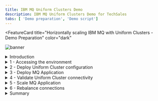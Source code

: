 ```yaml
---
title: IBM MQ Uniform Clusters Demo
description: IBM MQ Uniform Clusters Demo for TechSales
tabs: [ 'Demo preparation', 'Demo script']
---
```


<FeatureCard
  title="Horizontally scaling IBM MQ with Uniform Clusters - Demo Preparation"
  color="dark"
  >

![banner](./images/mq-banner.jpg)

</FeatureCard>

<span id="place1"></span>

<details>

<summary>Introduction</summary>
<br/>
We’re running a cluster of IBM MQ queue managers in Red Hat OpenShift, together with a large number of client applications putting and getting messages to them. This workload will vary over time, so we need flexibility in how we scale all of this.
<br/><br/>
This demo will show how we can easily scale the number of instances of our client applications up and down, without having to reconfigure their connection details and without needing to manually distribute or load balance them.
<br/><br/>
And it will show how to quickly and easily grow the queue manager cluster – adding a new queue manager to the cluster without complex, new, custom configuration. In this demo, we will see the Universal Cluster capability of IBM MQ in action.
<br/><br/>
Let's get started!<br/><br/>

(Demo Slides <a href="./files/MQUniformSlides.pptx" target="_blank" rel="noreferrer">here</a>)
<br/>
</details>

<details>
<summary>1 - Accessing the environment</summary>

<br/>

| **1.1** | **Log in to Cloud Pak for Integration** |
| :--- | :--- |
| **Narration** |Let’s see how to scale IBM MQ cluster and client applications in OpenShift. Here we have an IBM Cloud Pak for Integration environment with IBM MQ operator installed. We have a cloud version of the product on IBM Cloud. Let me log in here.  &nbsp; &nbsp; &nbsp; &nbsp; &nbsp; &nbsp; &nbsp; &nbsp; &nbsp; &nbsp; &nbsp; &nbsp; &nbsp; &nbsp; &nbsp; &nbsp;  |
| **Action** &nbsp; 1.1.1 | Open **Cloud Pak for Integration page** and **log in** with your **username** and **password**. <br/><br/>![](images/access-env-1-1.png)<br/>|

<br/>

| **1.2** | **View the Cloud Pak for Integration instances** |
| :--- | :--- |
| **Narration** | Welcome to IBM Cloud Pak for Integration! We’re now at the home screen showing all the capabilities of the Pak, brought together in one place. Specialized integration capabilities — for API management, application integration, messaging, and more — are built on top of powerful automation services. <br/><br/>As you can see, you are able to access all the integration capabilities your team needs through a single interface.So far we have a basic MQ instance here. IBM MQ is an universal messaging backbone with robust connectivity for flexible and reliable messaging for applications and the integration of existing IT assets. In this demo, to scale our IBM MQ Cluster, we will create a Universal cluster. |
| **Action** &nbsp; 1.2.1 | Show the **Instnces page**. <br/><br/>![](images/access-env-1-2.png)<br/> |

| **1.3** | **Access OpenShift Web Console** |
| :--- | :--- |
| **Narration** | Let's check our environment on OpenShift Web Console. On Installed Operators page, we can confirm that IBM MQ operator is installed. But we have only one queue manager so far. Next step is to create our Universal Cluster in MQ.  |
| **Action** &nbsp; 1.3.1 | Open the **OpenShift Web Console** and **log in**. <br/><br/>![](images/access-env-1-3-1.png)<br/>  |
| **Action** &nbsp; 1.3.2 | Open the **Operators** (A) > **Installed Operators** (B). <br/><br/>![](images/access-env-1-3-2.png)<br/>  |
| **Action** &nbsp; 1.3.3 | Open the **IBM MQ** operator. <br/><br/>![](images/access-env-1-3-3.png)<br/>  |
| **Action** &nbsp; 1.3.4 | Open the **Queue Manager** tab. <br/><br/>![](images/access-env-1-3-4.png)<br/>  |
| **Action** &nbsp; 1.3.5 | Show the queue manager available <br/><br/>![](images/access-env-1-3-5.png)<br/>  |

**[Go to top](#place1)**

</details>

<details>
<summary>2 - Deploy Uniform Cluster configuration</summary>

<br/>

| **2.1** | **Create configurations** |
| :--- | :--- |
| **Narration** | The objective of a uniform cluster deployment is that applications can be designed for scale and availability, and can connect to any of the queue managers within the uniform cluster. This removes any dependency on a specific queue manager, resulting in better availability and workload balancing of messaging traffic.<br/><br/>Let's create it now. First we need to create our uniform cluster configurations. |
| **Action** &nbsp; 2.1.1 | On a terminal windows, **log in** on your OpenShift environment and run the command below. <br/> ```oc apply -f resources/03d-qmgr-uniform-cluster-config.yaml```|

| **2.2** | **Deploy Queue Managers** |
| :--- | :--- |
| **Narration** | Uniform clusters are a specific pattern of an IBM MQ cluster that provides a highly available and horizontally scaled small collection of queue managers. These queue managers are configured almost identically, so that an application can interact with them as a single group. This makes it easier to ensure each queue manager in the cluster is being used, by automatically ensuring application instances are spread evenly across the queue managers.<br/><br/>Now we need to create our two queue Managers. Let's do it!<br/><br/>Great now let's confirm the instances have been deployed successfully before moving to the next step. |
| **Action** &nbsp; 2.2.1 | Run the command below.``` oc apply -f instances/${CP4I_VER}/${OCP_TYPE}/13a-qmgr-uniform-cluster-qm1.yaml -n cp4i ``` |
| **Action** &nbsp; 2.2.2 | Run the command below.``` oc apply -f instances/${CP4I_VER}/${OCP_TYPE}/13b-qmgr-uniform-cluster-qm2.yaml -n cp4i ``` |
| **Action** &nbsp; 2.2.3 | Run the command below.``` oc get queuemanager -n cp4i ``` <br/><br/> `Note` this will take few minutes, but at the end you should get a response like this. <br/><br/>![](images/uniform-cluster-2-2-3.png)<br/>  |

| **2.3** | **Deploy NGINX to serve CCDT** |
| :--- | :--- |
| **Narration** | We need to create the CCDT to be used by our application and deploy an NGINX instance to serve CCDT. <br/><br/>Voilá, the NGINX service was created to be used by our application. Now we can deploy our application. |
| **Action** &nbsp; 2.3.1 | Run the command below to create CCDT to be used by App. <br/> ``` oc apply -f resources/04a-nginx-ccdt-configmap.yaml ``` |
| **Action** &nbsp; 2.3.2 | Run the command below to deploy NGINX instance to serve CCDT. <br/> ``` oc apply -f resources/04b-nginx-deployment.yaml ``` |
| **Action** &nbsp; 2.3.3 | Confirm the instances has been deployed successfully before moving to the next step running the following command. <br/><br/>  <b>oc get pods -n cp4i \| grep nginx  </b> <br/><br/> You should get a response like this. <br/><br/>![](images/uniform-cluster-2-3-3.png)<br/>|
| **Action** &nbsp; 2.3.4 | Run the command below to create service for NGINX to be used by App. ``` oc apply -f resources/04c-nginx-service.yaml ``` |


**[Go to top](#place1)**

</details>

<details>
<summary>3 - Deploy MQ Application</summary>

<br/>

| **3.1** | **Check the Topology** |
| :--- | :--- |
| **Narration** | Now that the uniform cluster is running, we can proceed to deploy the application that will be interaction with the queue managers. <br/><br/>First, we will switch to the “Developer” perspective. In this perspective you can view the queue managers. Here you will see the tiles representing each queue manager .  |
| **Action** &nbsp; 3.1.1 | Back to the **OpenShift Web Console** page, click on the **Administrator** option (A) and select the **Developer** (B) perspective. <br/><br/>![](images/mq-app-3-1-1.png)<br/><br/>`Note` - If you see the Welcome to the Developer Perspective dialog, go ahead and close it.<br/>|
| **Action** &nbsp; 3.1.2 | Open the **Topology** page.  <br/><br/>![](images/mq-app-3-1-2.png)<br/>|
| **Action** &nbsp; 3.1.3 | Filter by **cp4i** project (A) and show the topology (B).  <br/><br/>![](images/mq-app-3-1-3.png)<br/>|

| **3.2** | **Deploy JAR file** |
| :--- | :--- |
| **Narration** | For demo purposes we have pre-created the JMS application that will use our Queue Managers. Let's deploy it.  |
| **Action** &nbsp; 3.2.1 | Click on **+Add** on left menu. <br/><br/>![](images/mq-app-3-2-1.png)<br/>|
| **Action** &nbsp; 3.2.2 | Click on **Upload JAR file**. <br/><br/>![](images/mq-app-3-2-2.png)<br/>|
| **Action** &nbsp; 3.2.3 | Select **Browse** (A) and follow the dialogs to select the **jmsproducer-jgr-demo.jar** file (B) (check the demo preparation document about how to get the jar file).  <br/><br/>![](images/mq-app-3-2-3.png)<br/> |
| **Action** &nbsp; 3.2.4 | Scroll down and uncheck **Create a route** (A), then click **Create** button (B).  <br/><br/>![](images/mq-app-3-2-4.png)<br/>|
| **Action** &nbsp; 3.2.5 | Show the tile representing the deployment in the Topology view. <br/><br/>![](images/mq-app-3-2-5.png)<br/>|

| **3.3** | **Review Deployment** |
| :--- | :--- |
| **Narration** | Now, let's review our application connection. From here, we can easily check the application log. Great, our application was able to connect to a queue manager and it is sending messages. |
| **Action** &nbsp; 3.3.1 | After a few second click on the tile representing the deployment to display the pod. <br/><br/>![](images/mq-app-3-3-1.png)<br/> |
| **Action** &nbsp; 3.3.2 | Click on the pod name. <br/><br/>![](images/mq-app-3-3-2.png)<br/>|
| **Action** &nbsp; 3.3.3 | In the pod page go to the **Logs** tab (1) and click **Expand** (2) to get a full view of the log. <br/><br/>![](images/mq-app-3-3-3.png)<br/> |
| **Action** &nbsp; 3.3.4 | Take your time reviewing the log, and at the bottom you will find a message saying “Sending…” confirming the application was able to connect to a queue manager and it is sending messages (A).  When done, **collapse** the log window. (B) <br/><br/>![](images/mq-app-3-3-4.png)<br/> |

**[Go to top](#place1)**

</details>

<details>
<summary>4 - Validate Uniform Cluster connectivity</summary>

<br/>

| **4.1** | **Explore the Queue Manager 2** |
| :--- | :--- |
| **Narration** | Now that the mq application is deployed let’s check the behavior with the Uniform Cluster. Let's open the Queue Manager 2.  The pod ending with 0 is by default the active instance, let's explore it. |
| **Action** &nbsp; 4.1.1 | Navigate back to the **Topology** page. <br/><br/>![](images/valid-uniform-4-1-1.png)<br/>|
| **Action** &nbsp; 4.1.2 | Select the tile that represent **QM02**. <br/><br/>![](images/valid-uniform-4-1-2.png)<br/>|
| **Action** &nbsp; 4.1.3 | Select the pod ending with **0** that by default is the active instance. <br/><br/>![](images/valid-uniform-4-1-3.png)<br/> |

| **4.2** | **Review connections to QM02** |
| :--- | :--- |
| **Narration** | In order to check the connection status we will use the command “display connections” and we will filter by the MQ App name that is “MY-PRODUCER”. We will execute the command directly from the terminal in each MQ pod. <br/><br/>Right now, we don't have any connection in this pod. But in the next step we will get a better picture on how the connections are distributed.  |
| **Action** &nbsp; 4.2.1 | Open the **Terminal** tab (A) and click **Expand** (B) <br/><br/>![](images/valid-uniform-4-2-1.png)<br/>|
| **Action** &nbsp; 4.2.2 | Enter the command below in your terminal windows (if your prefer, you can paste using the context menu) and hit enter to check how many active connections associated with our application are in this queue manager. <br/><br/> echo 'dis conn(*)' all \| runmqsc \| grep -i my  <br/> |
| **Action** &nbsp; 4.2.3 | Show that there isn't any connection in this Message queue (A). Once you are over you can **Collapse** (B) the terminal again.  <br/><br/>![](images/valid-uniform-4-2-3.png)<br/> |

| **4.3** | **Explore the Queue Manager 1** |
| :--- | :--- |
| **Narration** | Now let's explore the Queue Manager 1.  Let's repeat the same procedure as before to select the active pod. |
| **Action** &nbsp; 4.3.1 | Right click the **Topology** menu (A) and select **Open Link in New Tab** (B) to keep a window open for each queue manager since you may need to go back and forth. <br/><br/>![](images/valid-uniform-4-3-1.png)<br/> |
| **Action** &nbsp; 4.3.2 | Select the tile that represent **QM01**. <br/><br/>![](images/valid-uniform-4-3-2.png)<br/>|
| **Action** &nbsp; 4.3.3 | Select the pod ending with **0**. <br/><br/>![](images/valid-uniform-4-3-3.png)<br/>|

| **4.4** | **Review connections to QM01** |
| :--- | :--- |
| **Narration** | Now let's check the connection status in this MQ pod. <br/><br/>This time we see a couple of active connections, probing that the application we deployed is connected to the cluster.  |
| **Action** &nbsp; 4.4.1 | Open the **Terminal** tab (A) and click **Expand** (B) <br/><br/>![](images/valid-uniform-4-4-1.png)<br/>|
| **Action** &nbsp; 4.4.2 | Enter the command below in your terminal windows (if your prefer, you can paste using the context menu) and hit enter to check how many active connections associated with our application are in this queue manager.<br/><br/> echo 'dis conn(*)' all \| runmqsc \| grep -i my <br/> |
| **Action** &nbsp; 4.4.3 | Show the **connections** available (A). Once you are over you can **Collapse** (B) the terminal again. <br/><br/>![](images/valid-uniform-4-4-3.png) <br/><br/> `Note` - In your case the result could potentially be the opposite since we have no affinity defined and the application will connect to any queue manager, but since we only have one instance there will only be a connection to one queue manager at a time. |

**[Go to top](#place1)**

</details>

<details>
<summary>5 - Scale MQ Application</summary>

<br/>

| **5.1** | **Increase the number of instances** |
| :--- | :--- |
| **Narration** | At the moment our application is running in a single pod and therefore it is only connect to one of the queue managers, but what if the workload increases and I need to scale my app. Let’s simulate the scenario and see how the connections are distributed. <br/><br/>Let's explore the Deployments view of our application. Here we can see there is only one pod. Let's increate to have two instances. |
| **Action** &nbsp; 5.1.1 | Right click on the **RedHat OpenShift logo** (A) and select **Open Link in New Tab** (B) to keep a window open. <br/><br/>![](images/rebalance-connec-5-1-1)<br/> |
| **Action** &nbsp; 5.1.2 | Change to **Administrator** perspective. <br/><br/>![](images/rebalance-connec-5-1-2)<br/>|
| **Action** &nbsp; 5.1.3 | Open the **Workloads** menu (A) and select **Deployments** (B). <br/><br/>![](images/rebalance-connec-5-1-3)<br/>|
| **Action** &nbsp; 5.1.4 | Check that you are on **cp4i** project (A). Click on the **jmsproducer** deployment (B). <br/><br/>![](images/rebalance-connec-5-1-4)<br/> |
| **Action** &nbsp; 5.1.5 | Click on the **arrow up** icon to increase the number of instances to **two**.  <br/><br/>![](images/rebalance-connec-5-1-5)<br/> |
| **Action** &nbsp; 5.1.6 | Wait a few seconds. After a moment you will see the number of pods is updated to two. <br/><br/>![](images/rebalance-connec-5-1-6)<br/> |


| **5.2** | **Review connectivity** |
| :--- | :--- |
| **Narration** | Now, let's check how many connections we have per queue manager. This time we should see that each queue manager has a couple of connections.  |
| **Action** &nbsp; 5.2.1 | Back to the **MQ1 browser tab**, refresh the terminal page and enter the command below again and press **enter**. <br/><br/> echo 'dis conn(*)' all \| runmqsc \| grep -i my  <br/> |
| **Action** &nbsp; 5.2.2 | Show that you have **multiple connections** in **MQ1**. <br/><br/>![](images/rebalance-connec-5-2-2)<br/>|
| **Action** &nbsp; 5.2.3 | Back to the **MQ2 browser tab**, enter the command below again and press **enter**. <br/><br/> echo 'dis conn(*)' all \| runmqsc \| grep -i my  <br/> |
| **Action** &nbsp; 5.2.4 | Show that you have **multiple connections** in **MQ2**. <br/><br/>![](images/rebalance-connec-5-2-4)<br/>|

**[Go to top](#place1)**

</details>

<details>
<summary>6 - Rebalance connections</summary>

<br/>

| **6.1** | ** Delete Queue Manager** |
| :--- | :--- |
| **Narration** | We observed how each instance will connect to a different queue manager trying to keep a homogenous distribution, but what would happen if one of the queue managers goes down? Let’s find out. <br/><br/>Let's check our queue managers in the installed operators page. <br/><br/>We could kill one of the active pods for any of the queue managers, but since we have configured Native HA, one of the standby instances will take over and at the end, each queue manager will keep a couple of connections, so in this case we will go ahead and fully delete the queue manager.  |
| **Action** &nbsp; 6.1.1 | Back to the Administrator perspective browser tab, on the left navigator, open the **Operators** (A) > **Installed Operators** (B) menu. <br/><br/>![](images/rebalance-connec-6-1-1)<br/> |
| **Action** &nbsp; 6.1.2 | Navigate to the **IBM MQ** Operator again. <br/><br/>![](images/rebalance-connec-6-1-2)<br/> |
| **Action** &nbsp; 6.1.3 | Open the **Queue Manager** tab. <br/><br/>![](images/rebalance-connec-6-1-3)<br/> |
| **Action** &nbsp; 6.1.4 | Click on the hamburger **menu** for QM02 (A) and select **Delete Queue Manager** (B). <br/><br/>![](images/rebalance-connec-6-1-5)<br/>|
| **Action** &nbsp; 6.1.5 | Click the **Delete** button on the warning dialog to confirm you want to delete the queue manager. <br/><br/>![](images/rebalance-connec-6-1-6)<br/> |

| **6.2** | **Review connectivity ** |
| :--- | :--- |
| **Narration** | If we try to navigate back to the active pod for queue manager 2, we will get a “terminal connection has closed" error message since the queue manager and therefore its pods have been deleted already. <br/><br/>However, if we navigate to the active pod for queue manager one and submit the command to check the number of active connection, we will see all the connections are directed to the active queue manager assuring the client application can continue sending messages.  |
| **Action** &nbsp; 6.2.1 | Back to the **MQ2 browser tab**, show the error message: “**The terminal connection has closed**”. |
| **Action** &nbsp; 6.2.2 | Back to the **MQ1 browser tab**, enter the command below again and press **enter**. <br/><br/> ``` echo 'dis conn(*)' all | runmqsc | grep -i my ```  |
| **Action** &nbsp; 6.2.3 | Show that you have **all the connections** now in **MQ1**.  |

| **6.3** | **Recreate Queue Manager 2** |
| :--- | :--- |
| **Narration** | Now let's recreate the Queue Manager 2. For this demo, we will recreate using Command Line Interface, but in a production environment, we can use a gitOps approach.  |
| **Action** &nbsp; 6.3.1 | Run the command below.<br/><br/> ``` oc apply -f instances/${CP4I_VER}/${OCP_TYPE}/13b-qmgr-uniform-cluster-qm2.yaml -n cp4i ``` |
| **Action** &nbsp; 6.3.2 | Run the command below.<br/><br/> ``` oc get queuemanager -n cp4i ``` <br/><br/>`Note` this will take few minutes, but at the end you should get a response like this: |
| **Action** &nbsp; 6.3.3 | Back to OpenShift Console browser tab with the Administrator profile, on the IBM MQ operator on the Queue Manager tab, check the new Queue Manager is ready. |

| **6.4** | **Review the final scenario** |
| :--- | :--- |
| **Narration** | Once we confirm both queue managers are up and running, we can go back to the terminal of the active pod for each queue manager to check the number of active connections. <br/><br/> And a similar behavior would happen if additional queue manager are added to the uniform cluster and the connection would be rebalanced providing a way to scale horizontally. <br/><br/> Great! Here, we have arrived at the conclusion of our demonstration. |
| **Action** &nbsp; 6.4.1 | Back to the **MQ1 browser tab**, enter the command below again and press **enter**. <br/><br/> ``` echo 'dis conn(*)' all | runmqsc | grep -i my ``` |
| **Action** &nbsp; 6.4.2 | Show that you have **multiple connections** in **MQ1**. |
| **Action** &nbsp; 6.4.3 | Back to the **MQ2 browser tab**, enter the command below again and press enter.<br/><br/>``` echo 'dis conn(*)' all | runmqsc | grep -i my ``` |
| **Action** &nbsp; 6.4.4 | Show that you have **multiple connections** in **MQ2** again. |

**[Go to top](#place1)**

</details>

<details>
<summary>Summary</summary>

<br/>
Let’s summarize what we’ve done today.
<br/><br/>
In the demo we: accessed the Cloud Pak for Integration environment and explored the IBM MQ capabilities; deployed an uniform cluster; deployed an MQ Application, validated the uniform cluster connectivity, scaled the MQ application and rebalanced the connections.
<br/><br/>
From an operation perspective we showed how we can easily scale the number of instances of your client applications up and down, without having to reconfigure their connection details and without needing to manually distribute or load balance them.
<br/><br/>
And here we demonstrated how to quickly and easily grow the queue manager cluster – adding a new queue manager to the cluster without complex configuration.
<br/><br/>
Thank you for attending today’s presentation.
<br/>

**[Go to top](#place1)**

</details>
